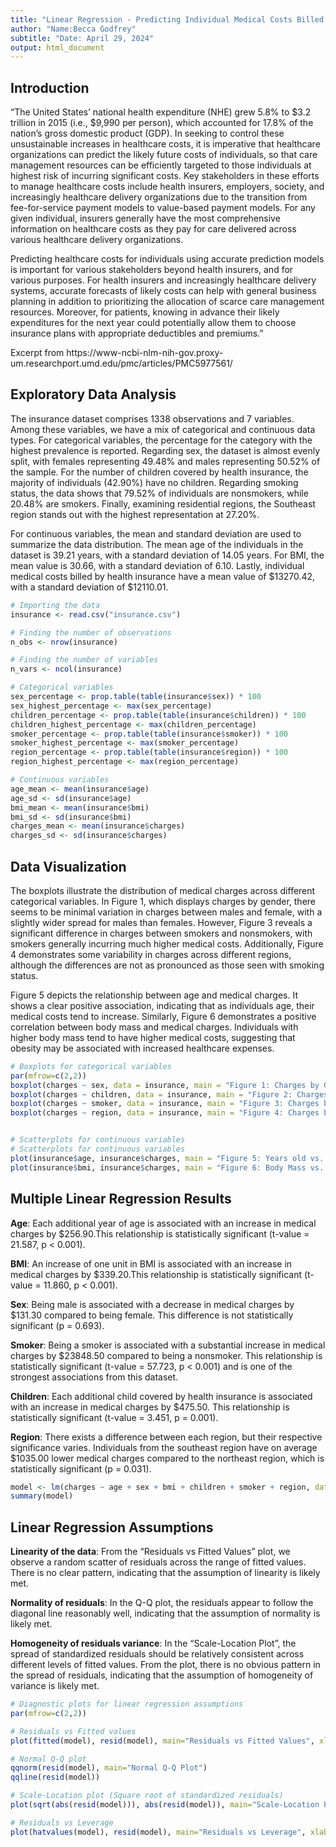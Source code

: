 ```yaml
---
title: "Linear Regression - Predicting Individual Medical Costs Billed by Health Insurance"
author: "Name:Becca Godfrey"
subtitle: "Date: April 29, 2024"
output: html_document
---
```


## Introduction
"The United States’ national health expenditure (NHE) grew 5.8% to $3.2 trillion in 2015 (i.e., $9,990 per person), which accounted for 17.8% of the nation’s gross domestic product (GDP). In seeking to control these unsustainable increases in healthcare costs, it is imperative that healthcare organizations can predict the likely future costs of individuals, so that care management resources can be efficiently targeted to those individuals at highest risk of incurring significant costs. Key stakeholders in these efforts to manage healthcare costs include health insurers, employers, society, and increasingly healthcare delivery organizations due to the transition from fee-for-service payment models to value-based payment models. For any given individual, insurers generally have the most comprehensive information on healthcare costs as they pay for care delivered across various healthcare delivery organizations.

Predicting healthcare costs for individuals using accurate prediction models is important for various stakeholders beyond health insurers, and for various purposes. For health insurers and increasingly healthcare delivery systems, accurate forecasts of likely costs can help with general business planning in addition to prioritizing the allocation of scarce care management resources. Moreover, for patients, knowing in advance their likely expenditures for the next year could potentially allow them to choose insurance plans with appropriate deductibles and premiums."

Excerpt from https://www-ncbi-nlm-nih-gov.proxy-um.researchport.umd.edu/pmc/articles/PMC5977561/

## Exploratory Data Analysis
The insurance dataset comprises 1338 observations and 7 variables. Among these variables, we have a mix of categorical and continuous data types. For categorical variables, the percentage for the category with the highest prevalence is reported. Regarding sex, the dataset is almost evenly split, with females representing 49.48% and males representing 50.52% of the sample. For the number of children covered by health insurance, the majority of individuals (42.90%) have no children. Regarding smoking status, the data shows that 79.52% of individuals are nonsmokers, while 20.48% are smokers. Finally, examining residential regions, the Southeast region stands out with the highest representation at 27.20%.

For continuous variables, the mean and standard deviation are used to summarize the data distribution. The mean age of the individuals in the dataset is 39.21 years, with a standard deviation of 14.05 years. For BMI, the mean value is 30.66, with a standard deviation of 6.10. Lastly, individual medical costs billed by health insurance have a mean value of \$13270.42, with a standard deviation of \$12110.01.

```r
# Importing the data
insurance <- read.csv("insurance.csv")

# Finding the number of observations
n_obs <- nrow(insurance)

# Finding the number of variables
n_vars <- ncol(insurance)

# Categorical variables
sex_percentage <- prop.table(table(insurance$sex)) * 100
sex_highest_percentage <- max(sex_percentage)
children_percentage <- prop.table(table(insurance$children)) * 100
children_highest_percentage <- max(children_percentage)
smoker_percentage <- prop.table(table(insurance$smoker)) * 100
smoker_highest_percentage <- max(smoker_percentage)
region_percentage <- prop.table(table(insurance$region)) * 100
region_highest_percentage <- max(region_percentage)

# Continuous variables
age_mean <- mean(insurance$age)
age_sd <- sd(insurance$age)
bmi_mean <- mean(insurance$bmi)
bmi_sd <- sd(insurance$bmi)
charges_mean <- mean(insurance$charges)
charges_sd <- sd(insurance$charges)
```

## Data Visualization
The boxplots illustrate the distribution of medical charges across different categorical variables. In Figure 1, which displays charges by gender, there seems to be minimal variation in charges between males and female, with a slightly wider spread for males than females. However, Figure 3 reveals a significant difference in charges between smokers and nonsmokers, with smokers generally incurring much higher medical costs. Additionally, Figure 4 demonstrates some variability in charges across different regions, although the differences are not as pronounced as those seen with smoking status.

Figure 5 depicts the relationship between age and medical charges. It shows a clear positive association, indicating that as individuals age, their medical costs tend to increase. Similarly, Figure 6 demonstrates a positive correlation between body mass and medical charges. Individuals with higher body mass tend to have higher medical costs, suggesting that obesity may be associated with increased healthcare expenses.
```r
# Boxplots for categorical variables
par(mfrow=c(2,2))
boxplot(charges ~ sex, data = insurance, main = "Figure 1: Charges by Gender", xlab = "Gender", ylab = "Charges")
boxplot(charges ~ children, data = insurance, main = "Figure 2: Charges by Number of Children", xlab = "Number of Children", ylab = "Charges")
boxplot(charges ~ smoker, data = insurance, main = "Figure 3: Charges by Smoking Status", xlab = "Smoking Status", ylab = "Charges")
boxplot(charges ~ region, data = insurance, main = "Figure 4: Charges by Location", xlab = "Region", ylab = "Charges")


# Scatterplots for continuous variables
# Scatterplots for continuous variables
plot(insurance$age, insurance$charges, main = "Figure 5: Years old vs. Charges", xlab = "Years", ylab = "Charges")
plot(insurance$bmi, insurance$charges, main = "Figure 6: Body Mass vs. Charges", xlab = "Body Mass", ylab = "Charges")
```

## Multiple Linear Regression Results
**Age**:
Each additional year of age is associated with an increase in medical charges by $256.90.This relationship is statistically significant (t-value = 21.587, p < 0.001).

**BMI**:
An increase of one unit in BMI is associated with an increase in medical charges by $339.20.This relationship is statistically significant (t-value = 11.860, p < 0.001).

**Sex**:
Being male is associated with a decrease in medical charges by $131.30 compared to being female. This difference is not statistically significant (p = 0.693).

**Smoker**:
Being a smoker is associated with a substantial increase in medical charges by $23848.50 compared to being a nonsmoker. This relationship is statistically significant (t-value = 57.723, p < 0.001) and is one of the strongest associations from this dataset.

**Children**:
Each additional child covered by health insurance is associated with an increase in medical charges by $475.50. This relationship is statistically significant (t-value = 3.451, p = 0.001).

**Region**:
There exists a difference between each region, but their respective significance varies. Individuals from the southeast region have on average $1035.00 lower medical charges compared to the northeast region, which is statistically significant (p = 0.031).
```r
model <- lm(charges ~ age + sex + bmi + children + smoker + region, data = insurance)
summary(model)
```

## Linear Regression Assumptions
**Linearity of the data**:
From the "Residuals vs Fitted Values" plot, we observe a random scatter of residuals across the range of fitted values. There is no clear pattern, indicating that the assumption of linearity is likely met.

**Normality of residuals**:
In the Q-Q plot, the residuals appear to follow the diagonal line reasonably well, indicating that the assumption of normality is likely met.

**Homogeneity of residuals variance**:
In the "Scale-Location Plot", the spread of standardized residuals should be relatively consistent across different levels of fitted values. From the plot, there is no obvious pattern in the spread of residuals, indicating that the assumption of homogeneity of variance is likely met.
```r
# Diagnostic plots for linear regression assumptions
par(mfrow=c(2,2))

# Residuals vs Fitted values
plot(fitted(model), resid(model), main="Residuals vs Fitted Values", xlab="Fitted Values", ylab="Residuals")

# Normal Q-Q plot
qqnorm(resid(model), main="Normal Q-Q Plot")
qqline(resid(model))

# Scale-Location plot (Square root of standardized residuals)
plot(sqrt(abs(resid(model))), abs(resid(model)), main="Scale-Location Plot", xlab="Fitted Values", ylab="Square Root of Standardized Residuals")

# Residuals vs Leverage
plot(hatvalues(model), resid(model), main="Residuals vs Leverage", xlab="Leverage", ylab="Residuals")
```

